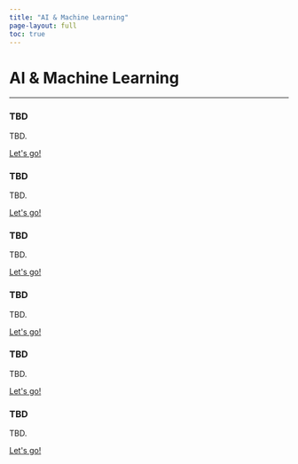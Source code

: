 ```yaml
---
title: "AI & Machine Learning"
page-layout: full
toc: true
---
```


<div class="hero-section">
  <h1 class="main-title">AI & Machine Learning</h1>
</div>

<hr class="section-divider">


```{=html}
<div class="curriculum-section">
  <div class="curriculum-box">
      <h3 class="info-title">TBD</h3>
      <p class="info-subtitle">TBD. </p>
      <a href="TBD" class="button">Let's go!</a>
  </div>

  <div class="curriculum-box">
      <h3 class="info-title">TBD</h3>
      <p class="info-subtitle">TBD. </p>
      <a href="TBD" class="button">Let's go!</a>
  </div>
</div>

<div class="curriculum-section">
<div class="curriculum-box">
      <h3 class="info-title">TBD</h3>
      <p class="info-subtitle">TBD. </p>
      <a href="TBD" class="button">Let's go!</a>
  </div>

  <div class="curriculum-box">
      <h3 class="info-title">TBD</h3>
      <p class="info-subtitle">TBD. </p>
      <a href="TBD" class="button">Let's go!</a>
  </div>
</div>

<div class="curriculum-section">
  <div class="curriculum-box">
      <h3 class="info-title">TBD</h3>
      <p class="info-subtitle">TBD. </p>
      <a href="TBD" class="button">Let's go!</a>
  </div>

  <div class="curriculum-box">
      <h3 class="info-title">TBD</h3>
      <p class="info-subtitle">TBD. </p>
      <a href="TBD" class="button">Let's go!</a>
  </div>
</div>
```